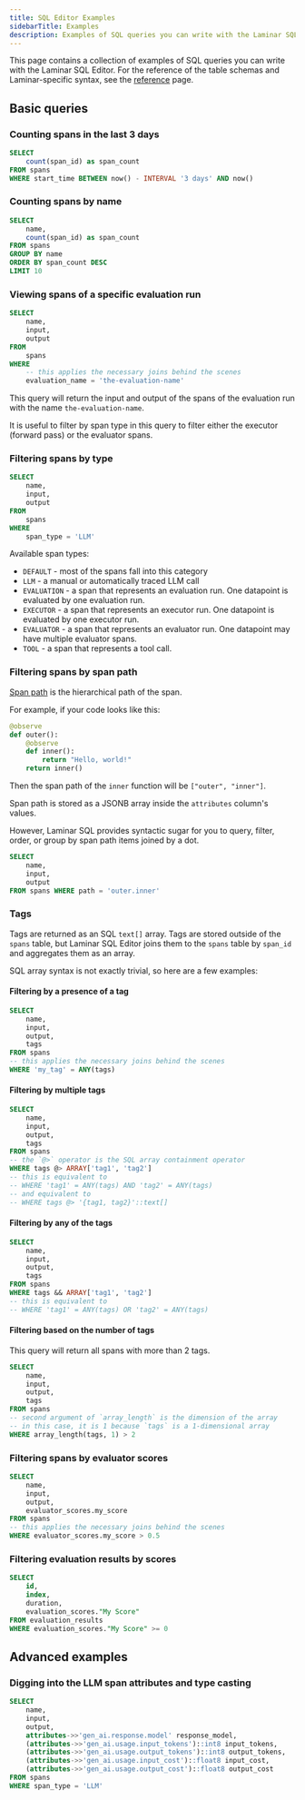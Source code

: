 ```yaml
---
title: SQL Editor Examples
sidebarTitle: Examples
description: Examples of SQL queries you can write with the Laminar SQL Editor
---
```


This page contains a collection of examples of SQL queries you can write with the Laminar SQL Editor.
For the reference of the table schemas and Laminar-specific syntax, see the [reference](/sql-editor/reference) page.

## Basic queries

### Counting spans in the last 3 days

```sql
SELECT
    count(span_id) as span_count
FROM spans
WHERE start_time BETWEEN now() - INTERVAL '3 days' AND now()
```

### Counting spans by name

```sql
SELECT
    name,
    count(span_id) as span_count
FROM spans
GROUP BY name
ORDER BY span_count DESC
LIMIT 10
```

### Viewing spans of a specific evaluation run

```sql
SELECT
    name,
    input,
    output
FROM
    spans
WHERE
    -- this applies the necessary joins behind the scenes
    evaluation_name = 'the-evaluation-name'
```

This query will return the input and output of the spans of the evaluation run with the name `the-evaluation-name`.

It is useful to filter by span type in this query to filter either the executor (forward pass) or the evaluator spans.

### Filtering spans by type

```sql
SELECT
    name,
    input,
    output
FROM
    spans
WHERE
    span_type = 'LLM'
```

Available span types:

- `DEFAULT` - most of the spans fall into this category
- `LLM` - a manual or automatically traced LLM call
- `EVALUATION` - a span that represents an evaluation run. One datapoint is evaluated by one evaluation run.
- `EXECUTOR` - a span that represents an executor run. One datapoint is evaluated by one executor run.
- `EVALUATOR` - a span that represents an evaluator run. One datapoint may have multiple evaluator spans.
- `TOOL` - a span that represents a tool call.

### Filtering spans by span path

[Span path](/tracing/introduction#span) is the hierarchical path of the span.

For example, if your code looks like this:

```python [expandable]
@observe
def outer():
    @observe
    def inner():
        return "Hello, world!"
    return inner()
```

Then the span path of the `inner` function will be `["outer", "inner"]`.

Span path is stored as a JSONB array inside the `attributes` column's values.

However, Laminar SQL provides syntactic sugar for you to query, filter, order, or group by span path
items joined by a dot.

```sql
SELECT
    name,
    input,
    output
FROM spans WHERE path = 'outer.inner'
```

### Tags

Tags are returned as an SQL `text[]` array. Tags are stored outside of the `spans` table,
but Laminar SQL Editor joins them to the `spans` table by `span_id` and aggregates them
as an array.

SQL array syntax is not exactly trivial, so here are a few examples:

#### Filtering by a presence of a tag

```sql
SELECT 
    name,
    input,
    output,
    tags
FROM spans
-- this applies the necessary joins behind the scenes
WHERE 'my_tag' = ANY(tags)
```

#### Filtering by multiple tags

```sql
SELECT
    name,
    input,
    output,
    tags
FROM spans
-- the `@>` operator is the SQL array containment operator
WHERE tags @> ARRAY['tag1', 'tag2']
-- this is equivalent to
-- WHERE 'tag1' = ANY(tags) AND 'tag2' = ANY(tags)
-- and equivalent to
-- WHERE tags @> '{tag1, tag2}'::text[]
```

#### Filtering by any of the tags

```sql
SELECT
    name,
    input,
    output,
    tags
FROM spans
WHERE tags && ARRAY['tag1', 'tag2']
-- this is equivalent to
-- WHERE 'tag1' = ANY(tags) OR 'tag2' = ANY(tags)
```

#### Filtering based on the number of tags

This query will return all spans with more than 2 tags.

```sql
SELECT
    name,
    input,
    output,
    tags
FROM spans
-- second argument of `array_length` is the dimension of the array
-- in this case, it is 1 because `tags` is a 1-dimensional array
WHERE array_length(tags, 1) > 2
```

### Filtering spans by evaluator scores

```sql
SELECT
    name,
    input,
    output,
    evaluator_scores.my_score
FROM spans
-- this applies the necessary joins behind the scenes
WHERE evaluator_scores.my_score > 0.5
```

### Filtering evaluation results by scores

```sql
SELECT
    id,
    index,
    duration,
    evaluation_scores."My Score"
FROM evaluation_results
WHERE evaluation_scores."My Score" >= 0
```

## Advanced examples

### Digging into the LLM span attributes and type casting

```sql
SELECT 
    name,
    input,
    output,
    attributes->>'gen_ai.response.model' response_model,
    (attributes->>'gen_ai.usage.input_tokens')::int8 input_tokens,
    (attributes->>'gen_ai.usage.output_tokens')::int8 output_tokens,
    (attributes->>'gen_ai.usage.input_cost')::float8 input_cost,
    (attributes->>'gen_ai.usage.output_cost')::float8 output_cost
FROM spans
WHERE span_type = 'LLM'
```
